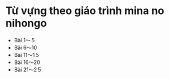 
# Từ vựng theo giáo trình mina no nihongo

- <Link href="/words/n5/bai-1-5">Bài 1〜５</Link>
- <Link href="/words/n5/bai-6-10">Bài 6〜10</Link>
- <Link href="/words/n5/bai-11-15">Bài 11〜1５</Link>
- <Link href="/words/n5/bai-16-20">Bài 16〜20</Link>
- <Link href="/words/n5/bai-21-25">Bài 21〜2５</Link>
